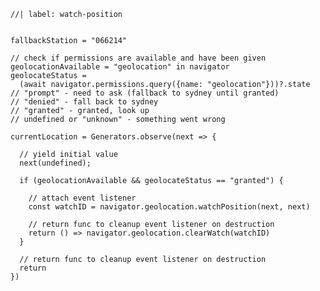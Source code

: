 ```ojs
//| label: watch-position


fallbackStation = "066214"

// check if permissions are available and have been given
geolocationAvailable = "geolocation" in navigator
geolocateStatus =
  (await navigator.permissions.query({name: "geolocation"}))?.state 
// "prompt" - need to ask (fallback to sydney until granted)
// "denied" - fall back to sydney
// "granted" - granted, look up
// undefined or "unknown" - something went wrong

currentLocation = Generators.observe(next => {
  
  // yield initial value
  next(undefined);

  if (geolocationAvailable && geolocateStatus == "granted") {
    
    // attach event listener
    const watchID = navigator.geolocation.watchPosition(next, next)
    
    // return func to cleanup event listener on destruction  
    return () => navigator.geolocation.clearWatch(watchID)
  }

  // return func to cleanup event listener on destruction
  return
})
```